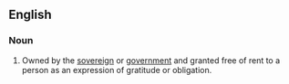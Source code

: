 ==English==

===Noun===
{{en-noun|head=[[grace]] and [[favour]]|-}}

# {{label|en|British|as a modifier to a form of accommodation}} Owned by the [[sovereign]] or [[government]] and granted free of rent to a person as an expression of gratitude or obligation.